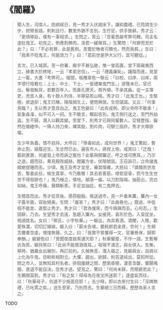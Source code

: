 # 《閻羅》

> 聞人生，河南人。抱病經日，見一秀才入伏謁床下，謙抑盡禮。已而請生少步，把臂長語，刺刺且行，數里外猶不言別。生佇足，拱手致辭。秀才云：「更煩移趾，僕有一事相求。」生問之，答云：「吾輩悉屬考弊司轄。司主名虛肚鬼王。初見之，例應割髀肉，浼君一緩頰耳。」生驚問：「何罪而至於此？」曰：「不必有罪，此是舊例。苦豐於賄者可贖也，然而我貧。」生曰：「我素不稔鬼王，何能效力？」曰：「君前世是伊大父行，宜可聽從。」
>
> 言次，已入城郭。至一府署，廨宇不甚弘敞，惟一堂高廣，堂下兩碣東西立，綠書大於拷栳，一云「孝弟忠信」，一云「禮義廉恥」。躇階而進，見堂上一匾，大書「考弊司」。楹間，板雕翠色一聯云：「曰校、曰序、曰庠，兩字德行陰教化；上士、中士、下士，一堂禮樂鬼門生。」游覽未已，官已出，鬈發鮐背，若數百年人。而鼻孔撩天，唇外傾，不承其齒。從一主簿吏，虎首人身。有十餘人列侍，半獰惡若山精。秀才曰：「此鬼王也。」生駭極，欲退卻；鬼王已睹，降階揖生上，便問興居。生但諾諾。又云：「何事見臨？」生以秀才意具白之。鬼王色變曰：「此有成例、即父命所不敢承！」氣象森凜，似不可入一詞。生不敢言，驟起告別，鬼王側行送之，至門外始返。生不歸，潛入以觀其變。至堂下，則秀才已與同輩數人，交臂歷指，儼然在徽纆中。一獰人持刀來，裸其股，割片肉，可駢三指許。秀才大嗥欲嗄。
>
> 生少年負義，憤不自持，大呼曰：「慘毒如此，成何世界！」鬼王驚起，暫命止割，蹺履迎生。生忿然已出，遍告市人，將控上帝。或笑曰：「迂哉！藍尉蒼蒼，何處覓上帝而訴之冤也？此輩與閻羅近，呼之或可應耳。」乃示之途。趨而往，果見殿陛威赫，閻羅方坐，伏階號屈。王召訴已，立命諸鬼綰紲提錘而去。少頃，鬼王及秀才並至，審其情確，大怒曰：「憐爾夙世攻苦，暫委此任，候生貴家，今乃敢爾！其去若善筋，增若惡骨，罰今生生世世不得發跡也！」鬼乃棰之，僕地，顛落一齒。以刀割指端，抽筋出，亮白如絲。鬼王呼痛，聲類斬豕。手足並抽訖，有二鬼押去。
>
> 生稽首而出，秀才從其後，感荷殷殷。挽送過市，見一戶垂朱簾，簾內一女子露半面，容妝絕美。生問：「誰家？」秀才曰：「此曲巷也。」既過，中低徊不能舍、遂堅止秀才。秀才曰：「君為僕來，而今踽踽而去，心何忍。」生固辭，乃去。生望秀才去遠，急趨入簾內。女接見，喜形於色。入室促坐，相道姓名。女曰：「柳氏，小字秋華。」一嫗出，為具肴酒。酒闌，入帷，歡愛殊濃，切切訂婚嫁。嫗入曰：「薪水告竭，要耗郎君金資，奈何！」生頓念腰橐空虛，愧惶無聲。久之，曰：「我實不曾攜得一文，官署券保，歸即奉酬。」嫗變色曰：「曾聞夜度娘索逋欠耶？」秋華顰蹙，不作一語。生暫解衣為質，嫗持笑曰：「此尚不能償酒值耳。」呶呶不滿志，與女俱入。生慚，移時，猶冀女出展別，再訂前約。久候無音，潛入窺之，見嫗與女，自肩以上化為牛鬼，目睒睒相對立。大懼，趨出，欲歸，則百道岐出，莫知所從。問之市人，並無知其村名者。徘徊廛肆之間，歷兩昏曉，淒意含酸，響腸鳴餓，進退不能自決。忽秀才過，望見之，驚曰：「何尚未歸，而簡褻若此？」生靦顏莫對。秀才曰：「有之矣！得毋為花夜叉所迷耶？」遂盛氣而往，曰：「秋華母子，何遽不少施面目耶！」去少時，即以衣來付生曰：「淫婢無禮，已叱罵之矣。」送生至家，乃別而去。生暴絕三日而蘇，歷歷為家人言之。

TODO
